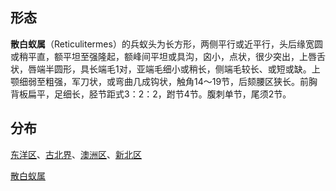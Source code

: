 {{Automatic taxobox
| image = 散白蚁属.jpg
| image_width = 200px
| image_caption = 某散白蚁属物種的兵蚁
| taxon = Reticulitermes
| authority = [[Holmgren|Holmgren]], 1913
}}

== 形态 ==
'''散白蚁属'''（Reticulitermes）的兵蚁头为长方形，两侧平行或近平行，头后缘宽圆或稍平直，额平坦至强隆起，额峰间平坦或具沟，囟小，点状，很少突出，上唇舌状，唇端半圆形，具长端毛1对，亚端毛细小或稍长，侧端毛较长、或短或缺。上颚细弱至粗强，军刀状，或弯曲几成钩状，触角14～19节，后颏腰区狭长。前胸背板扁平，足细长，胫节距式3：2：2，跗节4节。腹刺单节，尾须2节。
== 分布 ==
[[东洋区|东洋区]]、[[古北界|古北界]]、[[澳洲区|澳洲区]]、[[新北界|新北区]]
{{Taxonbar|from=Q1074282}}

[[Category:散白蚁属|]]